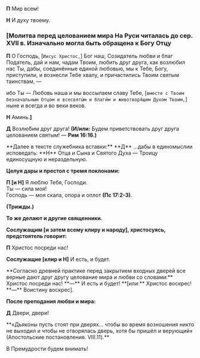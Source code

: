 
**П** Мир всем!

**Н** И духу твоему.

### <b>[</b>Молитва перед целованием мира <Tooltip>**На Руси читалась до сер. XVII в. Изначально могла быть обращена к Богу Отцу**</Tooltip>

**П** О Господь, <R>[</R>`Иисус Христос,`<R>]</R> Бог наш, Созидатель любви и благ Податель, дай и нам, чадам Твоим, любить друг друга, как возлюбил нас Ты, дабы, соединённые единой любовью, мы к Тебе, Богу, приступили, и вознесли Тебе хвалу, и причастились Твоим святым таинствам, —

ибо Ты — Любовь наша и мы воссылаем славу Тебе, <R>[</R>`вместе с Твоим безначальным Отцом и всесвяты́м и благи́м и животворя́щим Духом Твоим,`<R>]</R> ныне и всегда и во веки веков.

**Н** Аминь.**<b>]</b>**

**Д** Возлю́бим друг друга! **(И/или:** Будем приветствовать друг друга целованием святым! — **Рим 16:16.)**

<Tooltip>
    **Далее в тексте служебника вставки:** **Д** ...дабы в единомыслии исповедать: **Н** Отца и Сына и Святого Духа —
    Троицу единосущную и нераздельную.
</Tooltip>

**Целуя дары и престол с тремя поклонами:**

**П [и Н]** Я люблю Тебя, Господи.  
Ты — сила моя!  
Господь — моя скала, опора и оплот **(Пс 17:2-3)**.

**(Трижды.)**

**То же делают и другие священники.**

**Сослужащим [и затем всему клиру и народу], христосуясь, предстоятель говорит:**

**П** Христос посреди нас!

**Сослужащие [клир и Н]** И есть, и будет.

<Tooltip>
    **Согласно древней практике перед закрытием входных дверей все верные дают друг другу целование мира и любви со
    словами:** Христос посреди нас! **—** И есть и будет! **[или:** Христос воскрес! **—** Воистину
    воскрес<R>].</R>
</Tooltip>

**После преподания любви и мира:**

**Д** Двери, двери!

<Tooltip>
    **«Дьяконы пусть стоят при дверях… чтобы во время возношения никто не выходил и чтобы не отворялась дверь, хотя бы
    пришёл и верующий» (Апостольские постановления. VIII.11).**
</Tooltip>

В Премудрости будем внимать!
